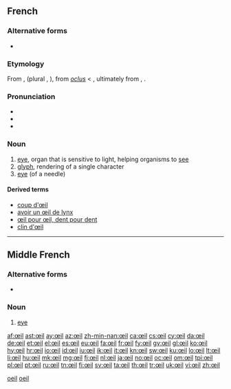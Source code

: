 {{also|oeil}}
==French==

===Alternative forms===
* {{l|fr|oeil}} {{qualifier|nonstandard}}

===Etymology===
From {{etyl|fro|fr}} {{term|oil|lang=fro}}, {{term|uel}} (plural {{term|olz}}, {{term|ialz}}), from {{etyl|VL.|fr}} ''[[oclus]]'' < {{etyl|la|fr}} {{term|oculus|lang=la}}, ultimately from {{etyl|ine-pro|fr}} {{term/t|ine-pro|*h₃okʷ-}}, {{term/t|ine-pro|*h₃ekʷ-||eye; to see}}.

===Pronunciation===
* {{audio|Fr-œil.ogg|audio}}
* {{IPA|/œj/|lang=fr}}
* {{audio|Fr-Oeil-fr-Paris.ogg|Audio (FR)}}

===Noun===
{{fr-noun|pl=yeux|pl2=œils|m}}

# [[eye]], organ that is sensitive to light, helping organisms to [[see]] {{qualifier|plural ''yeux''}}
# [[glyph]], rendering of a single character {{qualifier|plural ''yeux''}}
# [[eye]] (of a needle) {{qualifier|plural ''œils''}}

====Derived terms====
* [[coup d'œil]]
* [[avoir un œil de lynx]]
* [[œil pour œil, dent pour dent]]
* [[clin|clin d'œil]]

[[Category:fr:Anatomy|oeil]]
[[Category:French terms spelled with Œ|oeil]]

----

==Middle French==

===Alternative forms===
* {{l/frm|oeil}}

===Noun===
{{frm-noun|m|pl=yeulx}}

# {{context|anatomy|lang=frm}} [[eye]]

[[af:œil]]
[[ast:œil]]
[[ay:œil]]
[[az:œil]]
[[zh-min-nan:œil]]
[[ca:œil]]
[[cs:œil]]
[[cy:œil]]
[[da:œil]]
[[de:œil]]
[[et:œil]]
[[el:œil]]
[[es:œil]]
[[eu:œil]]
[[fa:œil]]
[[fr:œil]]
[[fy:œil]]
[[gv:œil]]
[[gl:œil]]
[[ko:œil]]
[[hy:œil]]
[[hr:œil]]
[[io:œil]]
[[id:œil]]
[[iu:œil]]
[[ik:œil]]
[[it:œil]]
[[kn:œil]]
[[sw:œil]]
[[ku:œil]]
[[lo:œil]]
[[lt:œil]]
[[li:œil]]
[[hu:œil]]
[[mk:œil]]
[[mg:œil]]
[[fj:œil]]
[[nl:œil]]
[[ja:œil]]
[[no:œil]]
[[oc:œil]]
[[om:œil]]
[[tpi:œil]]
[[pl:œil]]
[[pt:œil]]
[[ru:œil]]
[[tn:œil]]
[[fi:œil]]
[[sv:œil]]
[[ta:œil]]
[[th:œil]]
[[tr:œil]]
[[uk:œil]]
[[vi:œil]]
[[zh:œil]]